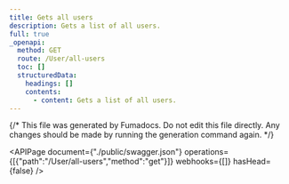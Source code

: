 ```yaml
---
title: Gets all users
description: Gets a list of all users.
full: true
_openapi:
  method: GET
  route: /User/all-users
  toc: []
  structuredData:
    headings: []
    contents:
      - content: Gets a list of all users.
---
```


{/* This file was generated by Fumadocs.
Do not edit this file directly. Any changes should be made by running the generation command again. */}

<APIPage document={"./public/swagger.json"} operations={[{"path":"/User/all-users","method":"get"}]} webhooks={[]} hasHead={false} />